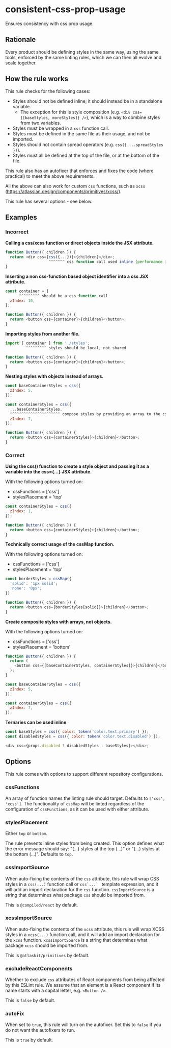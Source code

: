 # consistent-css-prop-usage

Ensures consistency with css prop usage.

## Rationale

Every product should be defining styles in the same way, using the same tools, enforced by the same linting rules, which we can then all evolve and scale together.

## How the rule works

This rule checks for the following cases:

- Styles should not be defined inline; it should instead be in a standalone variable.
  - The exception for this is style composition (e.g. `<div css={[baseStyles, moreStyles]} />`), which is a way to combine styles from two variables.
- Styles must be wrapped in a `css` function call.
- Styles must be defined in the same file as their usage, and not be imported.
- Styles should not contain spread operators (e.g. `css({ ...spreadStyles })`).
- Styles must all be defined at the top of the file, or at the bottom of the file.

This rule also has an autofixer that enforces and fixes the code (where practical) to meet the above requirements.

All the above can also work for custom `css` functions, such as `xcss` (https://atlassian.design/components/primitives/xcss/).

This rule has several options - see below.

## Examples

### Incorrect

**Calling a css/xcss function or direct objects inside the JSX attribute.**

```js
function Button({ children }) {
  return <div css={css({...})}>{children}</div>;
                   ^^^^^^^ css function call used inline (performance issue)
}
```

**Inserting a non css-function based object identifier into a css JSX attribute.**

```js
const container = {
      ^^^^^^^^^ should be a css function call
  zIndex: 10,
};

function Button({ children }) {
  return <button css={container}>{children}</button>;
}
```

**Importing styles from another file.**

```js
import { container } from './styles';
         ^^^^^^^^^ styles should be local, not shared

function Button({ children }) {
  return <button css={container}>{children}</button>;
}
```

**Nesting styles with objects instead of arrays.**

```js
const baseContainerStyles = css({
  zIndex: 5,
});

const containerStyles = css({
  ...baseContainerStyles,
  ^^^^^^^^^^^^^^^^^^^^^^ compose styles by providing an array to the css call instead (see example below)
  zIndex: 7,
});

function Button({ children }) {
  return <button css={containerStyles}>{children}</button>;
}
```

### Correct

**Using the css() function to create a style object and passing it as a variable into the css={...} JSX attribute.**

With the following options turned on:

- cssFunctions = ['css']
- stylesPlacement = 'top'

```js
const containerStyles = css({
  zIndex: 1,
});

function Button({ children }) {
  return <button css={containerStyles}>{children}</button>;
}
```

**Technically correct usage of the cssMap function.**

With the following options turned on:

- cssFunctions = ['css']
- stylesPlacement = 'top'

```js
const borderStyles = cssMap({
  'solid': '1px solid';
  'none': '0px';
})

function Button({ children }) {
  return <button css={borderStyles[solid]}>{children}</button>;
}
```

**Create composite styles with arrays, not objects.**

With the following options turned on:

- cssFunctions = ['css']
- stylesPlacement = 'bottom'

```js
function Button({ children }) {
  return (
    <button css={[baseContainerStyles, containerStyles]}>{children}</button>
  );
}

const baseContainerStyles = css({
  zIndex: 5,
});

const containerStyles = css({
  zIndex: 7,
});
```

**Ternaries can be used inline**

```js
const baseStyles = css({ color: token('color.text.primary') });
const disabledStyles = css({ color: token('color.text.disabled') });

<div css={props.disabled ? disabledStyles : baseStyles}></div>;
```

## Options

This rule comes with options to support different repository configurations.

### cssFunctions

An array of function names the linting rule should target. Defaults to `['css', 'xcss']`. The functionality of `cssMap` will be linted regardless of the configuration of `cssFunctions`, as it can be used with either attribute.

### stylesPlacement

Either `top` or `bottom`.

The rule prevents inline styles from being created. This option defines what the error message should say: "(...) styles at the top (...)" or "(...) styles at the bottom (...)".
Defaults to `top`.

### cssImportSource

When auto-fixing the contents of the `css` attribute, this rule will wrap CSS styles in a `css(...)` function call or `` css`...`  `` template expression, and it will add an import declaration for the `css` function. `cssImportSource` is a string that determines what package `css` should be imported from.

This is `@compiled/react` by default.

### xcssImportSource

When auto-fixing the contents of the `xcss` attribute, this rule will wrap XCSS styles in a `xcss(...)` function call, and it will add an import declaration for the `xcss` function. `xcssImportSource` is a string that determines what package `xcss` should be imported from.

This is `@atlaskit/primitives` by default.

### excludeReactComponents

Whether to exclude `css` attributes of React components from being affected by this ESLint rule. We assume that an element is a React component if its name starts with a capital letter, e.g. `<Button />`.

This is `false` by default.

### autoFix

When set to `true`, this rule will turn on the autofixer. Set this to `false` if you do not want the autofixers to run.

This is `true` by default.
